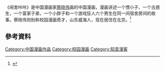 《闹舍咔咔》是中国漫画家[[蔡晓伟|蔡晓伟]]画的中国漫画，漫画讲述一个愣小子、一个古惑生，一个富家子弟，一个小胖子和一个游戏狂人六个男生在同一间宿舍房间的故事。蔡晓伟则别称校园漫画奇才，山东威海人，现在居住在北京。<ref>{{Cite news|url=http://comic.qq.com/a/20070801/000022.htm|title=蔡晓伟成长白皮书《闹舍咔咔》|language=zh-cn|publisher=腾讯|author=|date=2007年8月1日|accessdate=2015-04-24|deadurl=yes|archiveurl=https://web.archive.org/web/20160307202554/http://comic.qq.com/a/20070801/000022.htm|archivedate=2016年3月7日}}</ref>
==參考資料==
{{Reflist}}

[[Category:中国漫画作品|Category:中国漫画作品]]
[[Category:校园漫画|Category:校园漫画]]
[[Category:知音漫客|Category:知音漫客]]